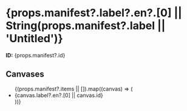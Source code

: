 # {props.manifest?.label?.en?.[0] || String(props.manifest?.label || 'Untitled')}

<p>
  <strong>ID:</strong> {props.manifest?.id}
</p>

<Viewer iiifContent={props.manifest.id} />

## Canvases

<ul>
  {(props.manifest?.items || []).map((canvas) => (
    <li key={canvas.id}>{canvas.label?.en?.[0] || canvas.id}</li>
  ))}
</ul>

